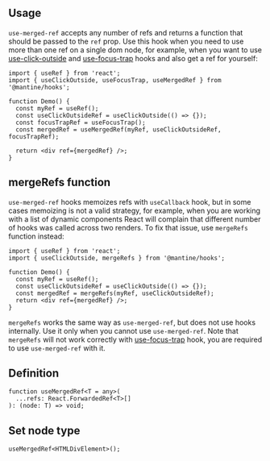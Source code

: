 

## Usage

`use-merged-ref` accepts any number of refs and returns a function that should be passed to the `ref` prop.
Use this hook when you need to use more than one ref on a single dom node, for example,
when you want to use [use-click-outside](/hooks/use-click-outside/) and [use-focus-trap](/hooks/use-focus-trap/) hooks and also get a ref for yourself:

```tsx
import { useRef } from 'react';
import { useClickOutside, useFocusTrap, useMergedRef } from '@mantine/hooks';

function Demo() {
  const myRef = useRef();
  const useClickOutsideRef = useClickOutside(() => {});
  const focusTrapRef = useFocusTrap();
  const mergedRef = useMergedRef(myRef, useClickOutsideRef, focusTrapRef);

  return <div ref={mergedRef} />;
}
```

## mergeRefs function

`use-merged-ref` hooks memoizes refs with `useCallback` hook, but in some cases
memoizing is not a valid strategy, for example, when you are working with a list
of dynamic components React will complain that different number of hooks was called
across two renders. To fix that issue, use `mergeRefs` function instead:

```tsx
import { useRef } from 'react';
import { useClickOutside, mergeRefs } from '@mantine/hooks';

function Demo() {
  const myRef = useRef();
  const useClickOutsideRef = useClickOutside(() => {});
  const mergedRef = mergeRefs(myRef, useClickOutsideRef);
  return <div ref={mergedRef} />;
}
```

`mergeRefs` works the same way as `use-merged-ref`, but does not use hooks internally.
Use it only when you cannot use `use-merged-ref`. Note that `mergeRefs` will not work
correctly with [use-focus-trap](/hooks/use-focus-trap/) hook, you are required to
use `use-merged-ref` with it.

## Definition

```tsx
function useMergedRef<T = any>(
  ...refs: React.ForwardedRef<T>[]
): (node: T) => void;
```

## Set node type

```tsx
useMergedRef<HTMLDivElement>();
```
